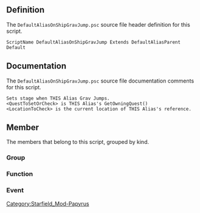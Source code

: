 {{Script_Object_Summary
| title = DefaultAliasOnShipGravJump
| name = [[SFM:Script-DefaultAliasOnShipGravJump|DefaultAliasOnShipGravJump]]
| extends = [[SFM:Script-DefaultAliasParent|DefaultAliasParent]] → [[SFM:Script-ReferenceAlias|ReferenceAlias]] → [[SFM:Script-Alias|Alias]] → [[SFM:Script-ScriptObject|ScriptObject]]
| flags = Default
}}


== Definition ==
The <code>DefaultAliasOnShipGravJump.psc</code> source file header definition for this script.

<source lang="papyrus">
ScriptName DefaultAliasOnShipGravJump Extends DefaultAliasParent Default
</source>


== Documentation ==
The <code>DefaultAliasOnShipGravJump.psc</code> source file documentation comments for this script.

<source>
Sets stage when THIS Alias Grav Jumps.
<QuestToSetOrCheck> is THIS Alias's GetOwningQuest()
<LocationToCheck> is the current location of THIS Alias's reference.
</source>


== Member ==
The members that belong to this script, grouped by kind.

=== Group ===
{{Script_Object_Member_Summary
| title = LocationToCheck_Optional_Properties
| script = [[SFM:Script-DefaultAliasOnShipGravJump|DefaultAliasOnShipGravJump]]
| name = [[SFM:Script-DefaultAliasOnShipGravJump/LocationToCheck_Optional_Properties|LocationToCheck_Optional_Properties]]
| kind = Group
| documentation = **************************************************************************************************************
*************************	   <BEGIN> LocationToCheck Properties	  *************************
**************************************************************************************************************
}}

{{Script_Object_Member_Summary
| title = Script_Specific_Properties
| script = [[SFM:Script-DefaultAliasOnShipGravJump|DefaultAliasOnShipGravJump]]
| name = [[SFM:Script-DefaultAliasOnShipGravJump/Script_Specific_Properties|Script_Specific_Properties]]
| kind = Group
}}

=== Function ===
{{Script_Object_Member_Summary
| title = GetLocationsToCheckAgainst
| script = [[SFM:Script-DefaultAliasOnShipGravJump|DefaultAliasOnShipGravJump]]
| name = [[SFM:Script-DefaultAliasOnShipGravJump/GetLocationsToCheckAgainst|GetLocationsToCheckAgainst]]
| kind = Function
| returns = Location[]
| documentation = OVERRIDEN PARENT FUNCTONS
These function should usually return the value of the child script's property of the same name.
(We do this because different children will want different default values for that property and so need to define the property on themselves, but we want all the functions to live on the inital ancestor parent script.)
}}

{{Script_Object_Member_Summary
| title = GetLocationAliasesToCheckAgainst
| script = [[SFM:Script-DefaultAliasOnShipGravJump|DefaultAliasOnShipGravJump]]
| name = [[SFM:Script-DefaultAliasOnShipGravJump/GetLocationAliasesToCheckAgainst|GetLocationAliasesToCheckAgainst]]
| kind = Function
| returns = LocationAlias[]
}}

{{Script_Object_Member_Summary
| title = GetLocationMatchIfChild
| script = [[SFM:Script-DefaultAliasOnShipGravJump|DefaultAliasOnShipGravJump]]
| name = [[SFM:Script-DefaultAliasOnShipGravJump/GetLocationMatchIfChild|GetLocationMatchIfChild]]
| kind = Function
| returns = bool
}}

=== Event ===
{{Script_Object_Member_Summary
| title = OnShipGravJump
| script = [[SFM:Script-DefaultAliasOnShipGravJump|DefaultAliasOnShipGravJump]]
| name = [[SFM:Script-DefaultAliasOnShipGravJump/OnShipGravJump|OnShipGravJump]]
| kind = Event
| parameters = Location aDestination, int aState
| documentation = Event received when a ship grav jump event occurs - State { Initiated = 0, AnimStarted = 1, Completed = 2, Failed = 3 }
}}


[[Category:Starfield_Mod-Papyrus]]
